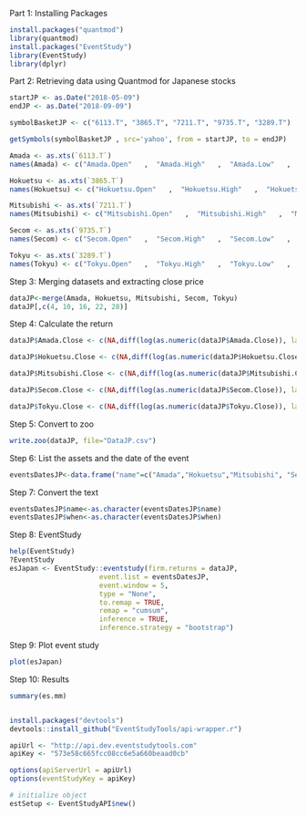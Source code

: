 Part 1: Installing Packages

```r
install.packages("quantmod")
library(quantmod)
install.packages("EventStudy")
library(EventStudy)
library(dplyr)
```

Part 2: Retrieving data using Quantmod for Japanese stocks

```r
startJP <- as.Date("2018-05-09")
endJP <- as.Date("2018-09-09")

symbolBasketJP <- c("6113.T", "3865.T", "7211.T", "9735.T", "3289.T")

getSymbols(symbolBasketJP , src='yahoo', from = startJP, to = endJP)

Amada <- as.xts(`6113.T`)
names(Amada) <- c("Amada.Open"   ,  "Amada.High"   ,  "Amada.Low"   ,   "Amada.Close"  , "Amada.Volume",  "Amada.Adjusted")

Hokuetsu <- as.xts(`3865.T`)
names(Hokuetsu) <- c("Hokuetsu.Open"   ,  "Hokuetsu.High"   ,  "Hokuetsu.Low"   ,   "Hokuetsu.Close"  ,  "Hokuetsu.Volume",  "Hokuetsu.Adjusted")

Mitsubishi <- as.xts(`7211.T`)
names(Mitsubishi) <- c("Mitsubishi.Open"   ,  "Mitsubishi.High"   ,  "Mitsubishi.Low"   ,   "Mitsubishi.Close"  ,  "Mitsubishi.Volume",  "Mitsubishi.Adjusted")

Secom <- as.xts(`9735.T`)
names(Secom) <- c("Secom.Open"   ,  "Secom.High"   ,  "Secom.Low"   ,   "Secom.Close"  ,  "Secom.Volume",  "Secom.Adjusted")

Tokyu <- as.xts(`3289.T`)
names(Tokyu) <- c("Tokyu.Open"   ,  "Tokyu.High"   ,  "Tokyu.Low"   ,   "Tokyu.Close"  ,  "Tokyu.Volume",  "Tokyu.Adjusted")
```

Step 3: Merging datasets and extracting close price

```r
dataJP<-merge(Amada, Hokuetsu, Mitsubishi, Secom, Tokyu)
dataJP[,c(4, 10, 16, 22, 28)]
```

Step 4: Calculate the return

```r
dataJP$Amada.Close <- c(NA,diff(log(as.numeric(dataJP$Amada.Close)), lag=1))

dataJP$Hokuetsu.Close <- c(NA,diff(log(as.numeric(dataJP$Hokuetsu.Close)), lag=1))

dataJP$Mitsubishi.Close <- c(NA,diff(log(as.numeric(dataJP$Mitsubishi.Close)), lag=1))

dataJP$Secom.Close <- c(NA,diff(log(as.numeric(dataJP$Secom.Close)), lag=1))

dataJP$Tokyu.Close <- c(NA,diff(log(as.numeric(dataJP$Tokyu.Close)), lag=1))
```

Step 5: Convert to zoo
```r
write.zoo(dataJP, file="DataJP.csv")
```

Step 6: List the assets and the date of the event
```r
eventsDatesJP<-data.frame("name"=c("Amada","Hokuetsu","Mitsubishi", "Secom", "Tokyu"), "when"=c("2018-07-09","2018-07-09","2018-07-09","2018-07-09","2018-07-09")) 
```

Step 7: Convert the text
```r
eventsDatesJP$name<-as.character(eventsDatesJP$name) 
eventsDatesJP$when<-as.character(eventsDatesJP$when) 
```

Step 8: EventStudy
```r
help(EventStudy)
?EventStudy
esJapan <- EventStudy::eventstudy(firm.returns = dataJP,
                      event.list = eventsDatesJP,
                      event.window = 5,
                      type = "None",
                      to.remap = TRUE,
                      remap = "cumsum",
                      inference = TRUE,
                      inference.strategy = "bootstrap")

```

Step 9: Plot event study 
```r
plot(esJapan) 
```

Step 10: Results
```r
summary(es.mm)
```







```r

```







```r
install.packages("devtools")
devtools::install_github("EventStudyTools/api-wrapper.r")

apiUrl <- "http://api.dev.eventstudytools.com"
apiKey <- "573e58c665fcc08cc6e5a660beaad0cb"

options(apiServerUrl = apiUrl)
options(eventStudyKey = apiKey)

# initialize object
estSetup <- EventStudyAPI$new()
```


